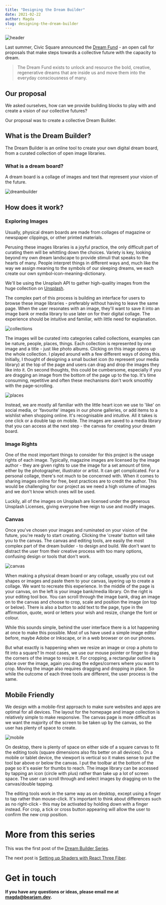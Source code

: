 ```yaml
---
title: "Designing the Dream Builder"
date: 2021-02-22
author: Magda
slug: designing-the-dream-builder
---
```


![header](./header2.png)

Last summer, Civic Square announced the
[Dream Fund](https://civicsquare.cc/dreams/fund/?mc_cid=78ec180c5a&mc_eid=4c5a94dd79) -
an open call for proposals that make steps towards a collective future with the
capacity to dream.

> The Dream Fund exists to unlock and resource the bold, creative, regenerative
> dreams that are inside us and move them into the everyday consciousness of
> many.

## Our proposal

We asked ourselves, how can we provide building blocks to play with and create a
vision of our collective futures?

Our proposal was to create a collective Dream Builder.

## What is the Dream Builder?

The Dream Builder is an online tool to create your own digital dream board, from
a curated collection of open image libraries.

### What is a dream board?

A dream board is a collage of images and text that represent your vision of the
future.

![dreambuilder](./3boxes.png)

## How does it work?

### Exploring Images

Usually, physical dream boards are made from collages of magazine or newspaper
clippings, or other printed materials.

Perusing these images libraries is a joyful practice, the only difficult part of
curating them will be whittling down the choices. Variety is key, looking beyond
my own dream landscape to provide stimuli that speaks to the hearts of many.
People interpret things in different ways and, much like the way we assign
meaning to the symbols of our sleeping dreams, we each create our own
symbol-icon-meaning-dictionary.

We'll be using the Unsplash API to gather high-quality images from the huge
collection on [Unsplash](https://unsplash.com/).

The complex part of this process is building an interface for users to browse
these image libraries - preferably without having to leave the same page. When
the user resonates with an image, they'll want to save it into an image bank or
media library to use later on for their digital collage. The experience should
be intuitive and familiar, with little need for explanation.

![collections](./collections.png)

The images will be curated into categories called collections, examples can be
nature, people, places, things. Each collection is represented by one image and
a title - just like photo albums. Clicking on this image opens up the whole
collection. I played around with a few different ways of doing this. Initially,
I thought of designing a small bucket icon (to represent your media library) at
the top of the page and users can drag and drop the images they like into it. On
second thoughts, this could be cumbersome, especially if you are dragging an
image from the bottom of the page up to the top. It's time consuming, repetitive
and often these mechanisms don't work smoothly with the page-scrolling.

![places](./places.png)

Instead, we are mostly all familiar with the little heart icon we use to 'like'
on social media, or 'favourite' images in our phone galleries, or add items to a
wishlist when shopping online. It's recognisable and intuitive. All it takes is
one click or a double tap on mobile. The images are saved to a media library
that you can access at the next step - the canvas for creating your dream board.

### Image Rights

One of the most important things to consider for this project is the usage
rights of each image. Typically, magazine images are licensed by the image
author - they are given rights to use the image for a set amount of time, either
by the photographer, illustrator or artist. It can get complicated. For a
personal collage, there's not much to be concerned with. When it comes to
sharing images online for free, best practices are to credit the author. This
would be challenging for our project as we need a high volume of images and we
don't know which ones will be used.

Luckily, all of the images on Unsplash are licensed under the generous Unsplash
Licenses, giving everyone free reign to use and modify images.

### Canvas

Once you've chosen your images and ruminated on your vision of the future,
you're ready to start creating. Clicking the 'create' button will take you to
the canvas. The canvas and editing tools, are easily the most complex part of
the dream builder - to design and build. We don't want to distract the user from
their creative process with too many options, confusing design or tools that
don't work.

![canvas](./canvas.png)

When making a physical dream board or any collage, usually you cut out shapes or
images and paste them to your canvas, layering up to create a collage. We want
to recreate this experience. In the middle of the page is your canvas, on the
left is your image bank/media library. On the right is your editing tool box.
You can scroll through the image bank, drag an image on to the canvas and choose
to crop, scale and position the image (on top or below). There is also a button
to add text to the page, type in the affirmation, quote, word or letters your
wish and resize, change the font or colour.

While this sounds simple, behind the user interface there is a lot happening at
once to make this possible. Most of us have used a simple image editor before,
maybe Adobe or Inkscape, or in a web browser or on our phones.

But what exactly is happening when we resize an image or crop a photo to fit
into a square? In most cases, we use our mouse pointer or finger to drag the
corners of the image to resize it. For cropping, a rectangular outline is place
over the image, again you drag the edges/corners where you want to crop. Moving
the image also requires dragging and dropping in place. So while the outcome of
each three tools are different, the user process is the same.

## Mobile Friendly

We design with a mobile-first approach to make sure websites and apps are
optimal for all devices. The layout for the homepage and image collection is
relatively simple to make responsive. The canvas page is more difficult as we
want the majority of the screen to be taken up by the canvas, so the user has
plenty of space to create.

![mobile](mobile-canvas2.png)

On desktop, there is plenty of space on either side of a square canvas to fit
the editing tools (square dimensions also fits better on all devices). On a
mobile or tablet device, the viewport is vertical so it makes sense to put the
tool bar above or below the canvas. I put the toolbar at the bottom of the page
so it's easier for thumbs to reach. The image library can be accessed by tapping
an icon (circle with plus) rather than take up a lot of screen space. The user
can scroll through and select images by dragging on to the canvas/double
tapping.

The editing tools work in the same way as on desktop, except using a finger to
tap rather than mouse-click. It's important to think about differences such as
no right-click - this may be activated by holding down with a finger instead.
For crop, a tick or cross button appearing will allow the user to confirm the
new crop position.

# More from this series

This was the first post of the
[Dream Builder Series](/blog/dream-builder-series).

The next post is
[Setting up Shaders with React Three Fiber](/blog/react-three-fiber-shaders-setup).

# Get in touch

**If you have any questions or ideas, please email me at
[magda@bearjam.dev](mailto:tom@bearjam.dev).**
